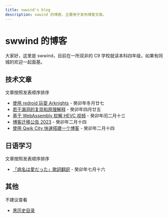 ```yaml
---
title: swwind's blog
description: swwind 的博客，主要用于发布博客文章。
---
```


# swwind 的博客

大家好，这里是 swwind，目前在一所双非的 C9 学校就读本科四年级，如果有同城的欢迎一起面基。

## 技术文章

文章按照发表顺序排序

- [使用 redroid 玩耍 Arknights](/post/redroid-arknights) - 癸卯年冬月廿七
- [若干漏洞的复现和原理解释](/post/exploits) - 癸卯年四月廿五
- [基于 WebAssembly 软解 HEVC 视频](/post/hevc-wasm) - 癸卯年闰二月十三
- [博客迁移公告 2023](/annouce/blog-transfer) - 癸卯年二月十四
- [使用 Qwik City 快速搭建一个博客](/post/qwik-blog) - 癸卯年二月十四

## 日语学习

文章按照发表顺序排序

- [「病名は愛だった」歌詞翻訳](/post/byoumei-ha-ai-datta) - 癸卯年七月十六

## 其他

不建议查看

- [黑历史目录](/black-history)
